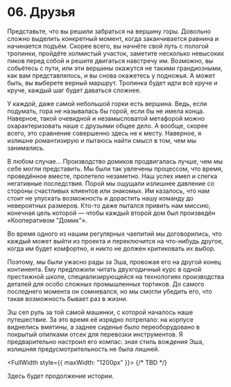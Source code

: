 

# 06. Друзья

Представьте, что вы решили забраться на вершину горы. Довольно сложно выделить конкретный момент,
когда заканчивается равнина и начинается подъём. Скорее всего, вы начнёте свой путь с пологой
тропинки, пройдёте холмистый участок, заметите несколько невысоких пиков перед собой и решите
двигаться навстречу им. Возможно, вы собьётесь с пути, или эти вершины окажутся не такими
грандиозными, как вам представлялось, и вы снова окажетесь у подножья. А может быть, вы выберете
верный маршрут. Тропинка будет идти всё круче и круче, каждый шаг будет даваться сложнее.

У каждой, даже самой небольшой горки есть вершина. Ведь, если подумать, гора не называлась бы горой,
если бы не имела конца. Наверное, такой очевидной и незамысловатой метафорой можно охарактеризовать
наше с друзьями общее дело. А вообще, скорее всего, это сравнение совершенно здесь не к месту.
Наверное, я излишне романтизирую и пытаюсь найти смысл в том, чем мы занимались.

В любом случае... Производство домиков продвигалась лучше, чем мы себе могли представить. Мы были
так увлечены процессом, что время, проведённое вместе, пролетело незаметно. Наш успех имел и слегка
негативные последствия. Порой мы ощущали излишнее давление со стороны счастливых клиентов или
знакомых. Им казалось, что нам стоит не упускать возможность и дорастить нашу команду до невероятных
размеров. Кто-то даже пытался привить нам миссию, конечная цель которой — чтобы каждый второй дом
был произведён «Кооперативом "Домик"».

Во время одного из нашим регулярных чаепитий мы договорились, что каждый может выйти из проекта и
переключится на что-нибудь другое, когда им будет комфортно, и никто не должен критиковать их выбор.

Поэтому, мы были ужасно рады за Эша, провожая его на другой конец континента. Ему предложили читать
двухгодичный курс в одной престижной школе, специализирующейся на технологиях производства деталей
для особо сложных промышленных тортиков. До самого последнего момента он сомневался, но мы смогли
убедить его, что такая возможность бывает раз в жизни.

Эш сел руль за той самой машинки, с которой началось наше путешествие. За это время её изрядно
потрепало: на корпусе виднелись вмятины, а заднее сиденье было переоборудовано в покрытый опилками
отсек для перевозки инструментов. Я предварительно настроил его компас: зная стиль вождения Эша,
излишняя предусмотрительность не была лишней.

<FullWidth style={{ maxWidth: "1200px" }}>
  <CompassFinder image={panoramaImg}>{/* TBD */}</CompassFinder>
</FullWidth>

Здесь будет продолжение истории.
